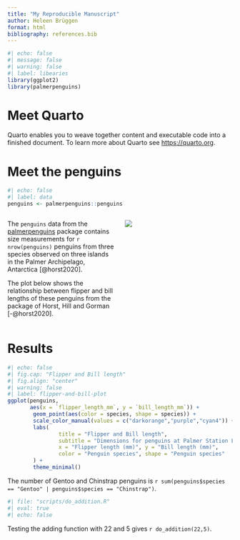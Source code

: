 ```yaml
---
title: "My Reproducible Manuscript"
author: Heleen Brüggen
format: html
bibliography: references.bib
---
```

```r
#| echo: false
#| message: false
#| warning: false
#| label: libearies
library(ggplot2)
library(palmerpenguins)
```

# Meet Quarto

Quarto enables you to weave together content and executable code into a finished document. 
To learn more about Quarto see <https://quarto.org>.

# Meet the penguins
```r
#| echo: false
#| label: data
penguins <- palmerpenguins::penguins
```

::: columns
::: {.column width="50%"}
The `penguins` data from the [palmerpenguins](https://allisonhorst.github.io/palmerpenguins/) package contains size measurements for `r nrow(penguins)` penguins from three species observed on three islands in the Palmer Archipelago, Antarctica [@horst2020].

The plot below shows the relationship between flipper and bill lengths of these penguins from the package of Horst, Hill and Gorman [-@horst2020].
:::

::: {.column width="50%"}
![](https://allisonhorst.github.io/palmerpenguins/reference/figures/lter_penguins.png){fig-align="left"}
:::
::: 

# Results 

```r
#| echo: false
#| fig.cap: "Flipper and Bill length"
#| fig.align: "center"
#| warning: false
#| label: flipper-and-bill-plot
ggplot(penguins, 
       aes(x = `flipper_length_mm`, y = `bill_length_mm`)) +
        geom_point(aes(color = species, shape = species)) +
        scale_color_manual(values = c("darkorange","purple","cyan4")) +
        labs(
                title = "Flipper and Bill length",
                subtitle = "Dimensions for penguins at Palmer Station LTER",
                x = "Flipper length (mm)", y = "Bill length (mm)",
                color = "Penguin species", shape = "Penguin species"
        ) +
        theme_minimal()
```

The number of Gentoo and Chinstrap penguins is `r sum(penguins$species == "Gentoo" | penguins$species == "Chinstrap")`.

```r
#| file: "scripts/do_addition.R"
#| eval: true 
#| echo: false
```

Testing the adding function with 22 and 5 gives `r do_addition(22,5)`.